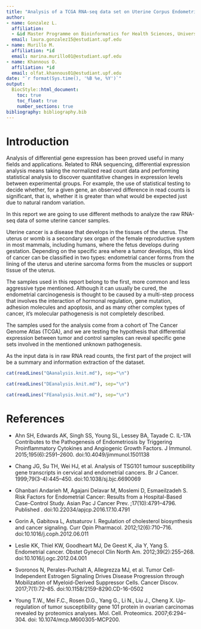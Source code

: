 ```yaml
---
title: "Analysis of a TCGA RNA-seq data set on Uterine Corpus Endometrial Carcinoma"
author:
- name: Gonzalez L.
  affiliation:
  - &id Master Programme on Bioinformatics for Health Sciences, Universitat Pompeu Fabra, Barcelona, Spain
  email: laura.gonzalez15@estudiant.upf.edu 
- name: Murillo M.
  affiliation: *id
  email: marina.murillo01@estudiant.upf.edu 
- name: Khannous O.
  affiliation: *id
  email: olfat.khannous01@estudiant.upf.edu 
date: "`r format(Sys.time(), '%B %e, %Y')`"
output: 
  BiocStyle::html_document:
    toc: true
    toc_float: true
    number_sections: true
bibliography: bibliography.bib
---
```


# Introduction

Analysis of differential gene expression has been proved useful in many fields and applications. Related to RNA sequencing, differential expression analysis means taking the normalized read count data and performing statistical analysis to discover quantitative changes in expression levels between experimental groups. For example, the use of statistical testing to decide whether, for a given gene, an observed difference in read counts is significant, that is, whether it is greater than what would be expected just due to natural random variation.

In this report we are going to use different methods to analyze the raw RNA-seq data of some uterine cancer samples. 

Uterine cancer is a disease that develops in the tissues of the uterus. The uterus or womb is a secondary sex organ of the female reproductive system in most mammals, including humans, where the fetus develops during gestation. 
Depending on the specific area where a tumor develops, this kind of cancer can be classified in two types:  endometrial cancer forms from the lining of the uterus and uterine sarcoma forms from the muscles or support tissue of the uterus.

The samples used in this report belong to the first, more common and less aggressive type mentioned. Although it can usually be cured, the endometrial carcinogenesis is thought to be caused by a multi-step process that involves the interaction of hormonal regulation, gene mutation, adhesion molecules and apoptosis, and as many other complex types of cancer, it's molecular pathogenesis is not completely described. 

The samples used for the analysis come from a cohort of The Cancer Genome Atlas (TCGA), and we are testing the hypothesis that differential expression between tumor and control samples can reveal specific gene sets involved in the mentioned unknown pathogenesis. 

As the input data is in raw RNA read counts, the first part of the project will be a summary and information extraction of the dataset. 


```r
cat(readLines("QAanalysis.knit.md"), sep="\n")
```

```r
cat(readLines("DEanalysis.knit.md"), sep="\n")
```

```r
cat(readLines("FEanalysis.knit.md"), sep="\n")
```

# References

- Ahn SH, Edwards AK, Singh SS, Young SL, Lessey BA, Tayade C. IL-17A Contributes to the Pathogenesis of Endometriosis by Triggering Proinflammatory Cytokines and Angiogenic Growth Factors. J Immunol. 2015;195(6):2591–2600. doi:10.4049/jimmunol.1501138

- Chang JG, Su TH, Wei HJ, et al. Analysis of TSG101 tumour susceptibility gene transcripts in cervical and endometrial cancers. Br J Cancer. 1999;79(3-4):445–450. doi:10.1038/sj.bjc.6690069

- Ghanbari Andarieh M, Agajani Delavar M, Moslemi D, Esmaeilzadeh S. Risk Factors for Endometrial Cancer: Results from a Hospital-Based Case-Control Study. Asian Pac J Cancer Prev. ;17(10):4791–4796. Published . doi:10.22034/apjcp.2016.17.10.4791

- Gorin A, Gabitova L, Astsaturov I. Regulation of cholesterol biosynthesis and cancer signaling. Curr Opin Pharmacol. 2012;12(6):710–716. doi:10.1016/j.coph.2012.06.011

- Leslie KK, Thiel KW, Goodheart MJ, De Geest K, Jia Y, Yang S. Endometrial cancer. Obstet Gynecol Clin North Am. 2012;39(2):255–268. doi:10.1016/j.ogc.2012.04.001

- Svoronos N, Perales-Puchalt A, Allegrezza MJ, et al. Tumor Cell-Independent Estrogen Signaling Drives Disease Progression through Mobilization of Myeloid-Derived Suppressor Cells. Cancer Discov. 2017;7(1):72–85. doi:10.1158/2159-8290.CD-16-0502

- Young T.W., Mei F.C., Rosen D.G., Yang G., Li N., Liu J., Cheng X. Up-regulation of tumor susceptibility gene 101 protein in ovarian carcinomas revealed by proteomics analyses. Mol. Cell. Proteomics. 2007;6:294–304. doi: 10.1074/mcp.M600305-MCP200.

